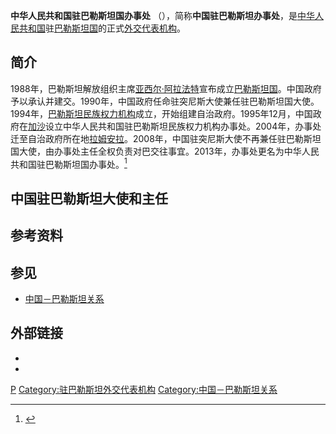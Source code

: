 {{Infobox diplomatic mission
|name={{lang|zh|中华人民共和国驻巴勒斯坦国办事处}}<br><small>Office of the People's Republic of China to the State of Palestine</small><br />[[File:National_Emblem_of_the_People's_Republic_of_China.svg|National Emblem of the People's Republic of China]]
|image=
|caption=
|width=250px
|address=No.52 Al-Tira Street
|location={{PLE}}[[拉姆安拉|拉姆安拉]]
|ambassador=[[郭伟|郭伟]]
|department={{flagicon|CHN}}[[中华人民共和国外交部|中华人民共和国外交部]]
|website=[http://ps.china-office.gov.cn/chn/ 中华人民共和国驻巴勒斯坦国办事处]
}}
'''中华人民共和国驻巴勒斯坦国办事处''' （{{lang-en|Office of the People's Republic of China to the State of Palestine}}），简称'''中国驻巴勒斯坦办事处'''，是[[中华人民共和国|中华人民共和国]]驻[[巴勒斯坦国|巴勒斯坦国]]的正式[[外交代表机构|外交代表机构]]。

== 简介 ==
1988年，巴勒斯坦解放组织主席[[亚西尔·阿拉法特|亚西尔·阿拉法特]]宣布成立[[巴勒斯坦国|巴勒斯坦国]]。中国政府予以承认并建交。1990年，中国政府任命驻突尼斯大使兼任驻巴勒斯坦国大使。1994年，[[巴勒斯坦民族权力机构|巴勒斯坦民族权力机构]]成立，开始组建自治政府。1995年12月，中国政府在[[加沙|加沙]]设立中华人民共和国驻巴勒斯坦民族权力机构办事处。2004年，办事处迁至自治政府所在地[[拉姆安拉|拉姆安拉]]。2008年，中国驻突尼斯大使不再兼任驻巴勒斯坦国大使，由办事处主任全权负责对巴交往事宜。2013年，办事处更名为中华人民共和国驻巴勒斯坦国办事处。<ref>{{Cite web |url=http://www.pschinaoffice.org/chn/zbgx/ |title=中国同巴勒斯坦的关系 |accessdate=2020-10-14 |archive-date=2018-09-09 |archive-url=https://web.archive.org/web/20180909035424/http://www.pschinaoffice.org/chn/zbgx/ |dead-url=no }}</ref>

== 中国驻巴勒斯坦大使和主任 ==
{{main|中国驻巴勒斯坦大使列表}}

== 参考资料 ==
{{reflist}}

== 参见 ==
{{portal box|国际关系|中国|巴勒斯坦}}
* [[中国－巴勒斯坦关系|中国－巴勒斯坦关系]]

==外部链接==
* {{Official Website|http://ps.china-office.gov.cn/chn/|中华人民共和国驻巴勒斯坦国办事处官方网站}}{{zh-hans icon}}{{en icon}}
* {{Facebook|OfficeofChinatoPalestine}}

{{中华人民共和国驻外机构}}

[[Category:中华人民共和国驻外机构|P]]
[[Category:驻巴勒斯坦外交代表机构|Category:驻巴勒斯坦外交代表机构]]
[[Category:中国－巴勒斯坦关系|Category:中国－巴勒斯坦关系]]